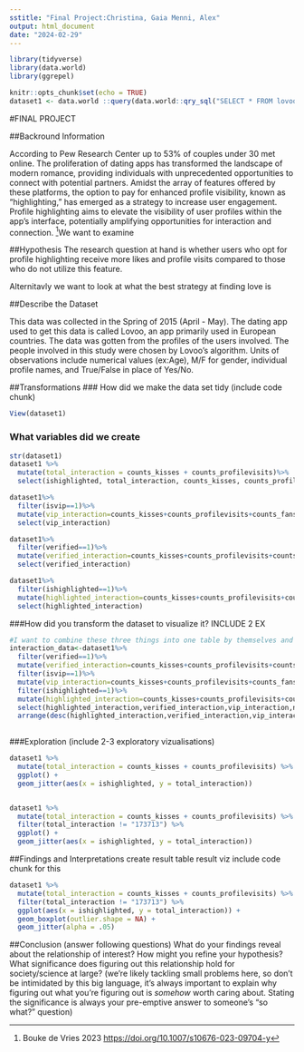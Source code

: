 ```yaml
---
sstitle: "Final Project:Christina, Gaia Menni, Alex"
output: html_document
date: "2024-02-29"
---
```


```r
library(tidyverse)
library(data.world)
library(ggrepel)
```

```r
knitr::opts_chunk$set(echo = TRUE)
dataset1 <- data.world ::query(data.world::qry_sql("SELECT * FROM lovoo_v3_users_api_results"), dataset = "https://data.world/jfreex/dating-app-user-profiles-stats-lovoo-v3")

```
#FINAL PROJECT

##Backround Information 

According to Pew Research Center up to 53% of couples under 30 met online. The proliferation of dating apps has transformed the landscape of modern romance, providing individuals with unprecedented opportunities to connect with potential partners. Amidst the array of features offered by these platforms, the option to pay for enhanced profile visibility, known as "highlighting," has emerged as a strategy to increase user engagement. Profile highlighting aims to elevate the visibility of user profiles within the app's interface, potentially amplifying opportunities for interaction and connection. ^[Bouke de Vries 2023 <https://doi.org/10.1007/s10676-023-09704-y>]We want to examine  

##Hypothesis
The research question at hand is whether users who opt for profile highlighting receive more likes and profile visits compared to those who do not utilize this feature.

Alternitavly we want to look at what the best strategy at finding love is




##Describe the Dataset

This data was collected in the Spring of 2015 (April - May). The dating app used to get this data is called Lovoo, an app primarily used in European countries. The data was gotten from the profiles of the users involved. The people involved in this study were chosen by Lovoo's algorithm. Units of observations include numerical values (ex:Age), M/F for gender, individual profile names, and True/False in place of Yes/No. 


##Transformations
### How did we make the data set tidy (include code chunk)
```r
View(dataset1)
```

### What variables did we create
```r
str(dataset1)
dataset1 %>%
  mutate(total_interaction = counts_kisses + counts_profilevisits)%>%
  select(ishighlighted, total_interaction, counts_kisses, counts_profilevisits)

dataset1%>%
  filter(isvip==1)%>%
  mutate(vip_interaction=counts_kisses+counts_profilevisits+counts_fans)%>%
  select(vip_interaction)

dataset1%>%
  filter(verified==1)%>%
  mutate(verified_interaction=counts_kisses+counts_profilevisits+counts_fans)%>%
  select(verified_interaction)

dataset1%>%
  filter(ishighlighted==1)%>%
  mutate(highlighted_interaction=counts_kisses+counts_profilevisits+counts_fans)%>%
  select(highlighted_interaction)


```

###How did you transform the dataset to visualize it? INCLUDE 2 EX
```r
#I want to combine these three things into one table by themselves and arrange in decending order 
interaction_data<-dataset1%>%
  filter(verified==1)%>%
  mutate(verified_interaction=counts_kisses+counts_profilevisits+counts_fans)%>%
  filter(isvip==1)%>%
  mutate(vip_interaction=counts_kisses+counts_profilevisits+counts_fans)%>%
  filter(ishighlighted==1)%>%
  mutate(highlighted_interaction=counts_kisses+counts_profilevisits+counts_fans)%>%
  select(highlighted_interaction,verified_interaction,vip_interaction,name)%>%
  arrange(desc(highlighted_interaction,verified_interaction,vip_interaction))
  
```

###Exploration (include 2-3 exploratory vizualisations)
```r
dataset1 %>%
  mutate(total_interaction = counts_kisses + counts_profilevisits) %>%
  ggplot() +
  geom_jitter(aes(x = ishighlighted, y = total_interaction))


dataset1 %>%
  mutate(total_interaction = counts_kisses + counts_profilevisits) %>%
  filter(total_interaction != "173713") %>%
  ggplot() +
  geom_jitter(aes(x = ishighlighted, y = total_interaction))


```

##Findings and Interpretations
create result table
result viz include code chunk for this
```r
dataset1 %>%
  mutate(total_interaction = counts_kisses + counts_profilevisits) %>% 
  filter(total_interaction != "173713") %>% 
  ggplot(aes(x = ishighlighted, y = total_interaction)) +
  geom_boxplot(outlier.shape = NA) +
  geom_jitter(alpha = .05)
```

##Conclusion (answer following questions)
What do your findings reveal about the relationship of interest?
How might you refine your hypothesis?
What significance does figuring out this relationship hold for society/science at large? (we’re likely tackling small problems here, so don’t be intimidated by this big language, it’s always important to explain why figuring out what you’re figuring out is *somehow* worth caring about. Stating the significance is always your pre-emptive answer to someone’s “so what?” question)



